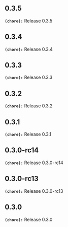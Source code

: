 ## 0.3.5
**`(chore):`** Release 0.3.5

## 0.3.4
**`(chore):`** Release 0.3.4

## 0.3.3
**`(chore):`** Release 0.3.3

## 0.3.2
**`(chore):`** Release 0.3.2

## 0.3.1
**`(chore):`** Release 0.3.1

## 0.3.0-rc14
**`(chore):`** Release 0.3.0-rc14

## 0.3.0-rc13
**`(chore):`** Release 0.3.0-rc13

## 0.3.0
**`(chore):`** Release 0.3.0

